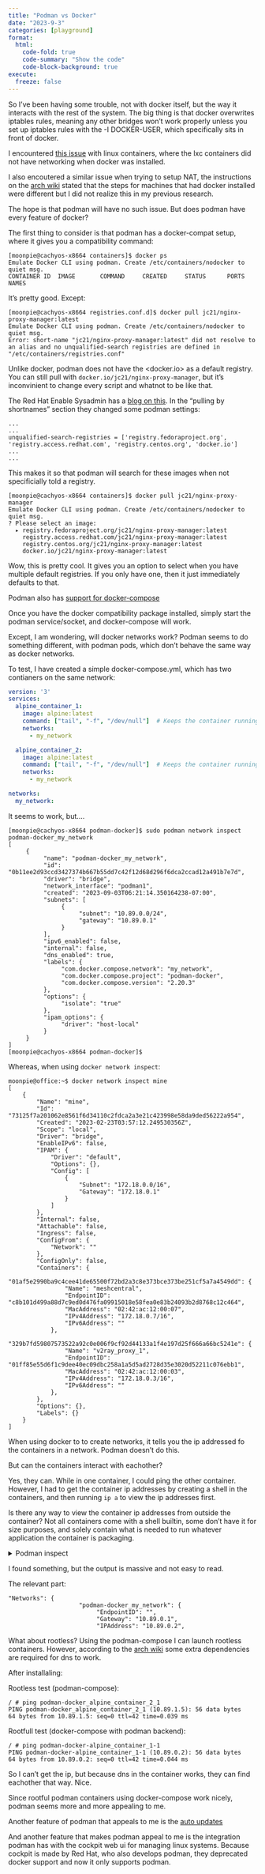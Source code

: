 ```yaml
---
title: "Podman vs Docker"
date: "2023-9-3"
categories: [playground]
format:
  html:
    code-fold: true
    code-summary: "Show the code"
    code-block-background: true
execute:
  freeze: false
---
```


So I've been having some trouble, not with docker itself, but the way it interacts with the rest of the system. The big thing is that docker overwrites iptables rules, meaning any other bridges won't work properly unless you set up iptables rules with the -I DOCKER-USER, which specifically sits in front of docker. 

I encountered [this issue](https://discuss.linuxcontainers.org/t/lxd-4-12-container-networking-failure-with-docker/10487/9) with linux containers, where the lxc containers did not have networking when docker was installed.

I also encoutered a similar issue when trying to setup NAT, the instructions on the [arch wiki](https://wiki.archlinux.org/title/Internet_sharing#Enable_NAT) stated that the steps for machines that had docker installed were different but I did not realize this in my previous research.

The hope is that podman will have no such issue. But does podman have every feature of docker?

The first thing to consider is that podman has a docker-compat setup, where it gives you a compatibility command:

```.default
[moonpie@cachyos-x8664 containers]$ docker ps
Emulate Docker CLI using podman. Create /etc/containers/nodocker to quiet msg.
CONTAINER ID  IMAGE       COMMAND     CREATED     STATUS      PORTS       NAMES
```

It's pretty good. Except: 

```.default
[moonpie@cachyos-x8664 registries.conf.d]$ docker pull jc21/nginx-proxy-manager:latest
Emulate Docker CLI using podman. Create /etc/containers/nodocker to quiet msg.
Error: short-name "jc21/nginx-proxy-manager:latest" did not resolve to an alias and no unqualified-search registries are defined in "/etc/containers/registries.conf"
```

Unlike docker, podman does not have the <docker.io> as a default registry. You can still pull with `docker.io/jc21/nginx-proxy-manager`, but it's inconvinient to change every script and whatnot to be like that. 

The Red Hat Enable Sysadmin has a [blog on this](https://www.redhat.com/sysadmin/manage-container-registries). In the "pulling by shortnames" section they changed some podman settings:

```.init
...
...
unqualified-search-registries = ['registry.fedoraproject.org', 'registry.access.redhat.com', 'registry.centos.org', 'docker.io']
...
...
```

This makes it so that podman will search for these images when not specificially told a registry. 

```.default
[moonpie@cachyos-x8664 containers]$ docker pull jc21/nginx-proxy-manager
Emulate Docker CLI using podman. Create /etc/containers/nodocker to quiet msg.
? Please select an image: 
  ▸ registry.fedoraproject.org/jc21/nginx-proxy-manager:latest
    registry.access.redhat.com/jc21/nginx-proxy-manager:latest
    registry.centos.org/jc21/nginx-proxy-manager:latest
    docker.io/jc21/nginx-proxy-manager:latest
```

Wow, this is pretty cool. It gives you an option to select when you have multiple default registries. If you only have one, then it just immediately defaults to that. 

Podman also has [support for docker-compose](https://www.redhat.com/sysadmin/podman-docker-compose)

Once you have the docker compatibility package installed, simply start the podman service/socket, and docker-compose will work. 

Except, I am wondering, will docker networks work? Podman seems to do something different, with podman pods, which don't behave the same way as docker networks. 

To test, I have created a simple docker-compose.yml, which has two contianers on the same network:

```.yml
version: '3'
services:
  alpine_container_1:
    image: alpine:latest
    command: ["tail", "-f", "/dev/null"]  # Keeps the container running
    networks:
      - my_network

  alpine_container_2:
    image: alpine:latest
    command: ["tail", "-f", "/dev/null"]  # Keeps the container running
    networks:
      - my_network

networks:
  my_network:
```

It seems to work, but....

```.default
[moonpie@cachyos-x8664 podman-docker]$ sudo podman network inspect podman-docker_my_network
[
     {
          "name": "podman-docker_my_network",
          "id": "0b11ee2d93ccd3427374b667b55dd7c42f12d68d296f6dca2ccad12a491b7e7d",
          "driver": "bridge",
          "network_interface": "podman1",
          "created": "2023-09-03T06:21:14.350164238-07:00",
          "subnets": [
               {
                    "subnet": "10.89.0.0/24",
                    "gateway": "10.89.0.1"
               }
          ],
          "ipv6_enabled": false,
          "internal": false,
          "dns_enabled": true,
          "labels": {
               "com.docker.compose.network": "my_network",
               "com.docker.compose.project": "podman-docker",
               "com.docker.compose.version": "2.20.3"
          },
          "options": {
               "isolate": "true"
          },
          "ipam_options": {
               "driver": "host-local"
          }
     }
]
[moonpie@cachyos-x8664 podman-docker]$ 
```

Whereas, when using `docker network inspect`:

```.default
moonpie@office:~$ docker network inspect mine
[
    {
        "Name": "mine",
        "Id": "73125f7a201062e8561f6d34110c2fdca2a3e21c423998e58da9ded56222a954",
        "Created": "2023-02-23T03:57:12.249530356Z",
        "Scope": "local",
        "Driver": "bridge",
        "EnableIPv6": false,
        "IPAM": {
            "Driver": "default",
            "Options": {},
            "Config": [
                {
                    "Subnet": "172.18.0.0/16",
                    "Gateway": "172.18.0.1"
                }
            ]
        },
        "Internal": false,
        "Attachable": false,
        "Ingress": false,
        "ConfigFrom": {
            "Network": ""
        },
        "ConfigOnly": false,
        "Containers": {
            "01af5e2990ba9c4cee41de65500f72bd2a3c8e373bce373be251cf5a7a4549dd": {
                "Name": "meshcentral",
                "EndpointID": "c8b101d499a88d7c9ed0d476fa09915018e58fea0e83b24093b2d8768c12c464",
                "MacAddress": "02:42:ac:12:00:07",
                "IPv4Address": "172.18.0.7/16",
                "IPv6Address": ""
            },
            "329b7fd59807573522a92c0e006f9cf92d44133a1f4e197d25f666a66bc5241e": {
                "Name": "v2ray_proxy_1",
                "EndpointID": "01ff85e55d6f1c9dee40ec09dbc258a1a5d5ad2728d35e3020d52211c076ebb1",
                "MacAddress": "02:42:ac:12:00:03",
                "IPv4Address": "172.18.0.3/16",
                "IPv6Address": ""
            },
        },
        "Options": {},
        "Labels": {}
    }
]
```


When using docker to to create networks, it tells you the ip addressed fo the containers in a network. Podman doesn't do this. 

But can the containers interact with eachother? 

Yes, they can. While in one container, I could ping the other container. However, I had to get the container ip addresses by creating a shell in the containers, and then running  `ip a` to view the ip addresses first. 

Is there any way to view the container ip addresses from outside the container? Not all containers come with a shell builtin, some don't have it for size purposes, and solely contain what is needed to run whatever application the container is packaging. 

<details><summary>Podman inspect</summary>

```.default
[root@cachyos-x8664 podman-docker]# podman inspect podman-docker-alpine_container_1-1 
[
     {
          "Id": "eae4cc793f5f86b69e81a785cc32df36718250436d67e1b62037414b1d8e53e7",
          "Created": "2023-09-03T06:21:14.357752403-07:00",
          "Path": "tail",
          "Args": [
               "-f",
               "/dev/null"
          ],
          "State": {
               "OciVersion": "1.1.0-rc.3",
               "Status": "running",
               "Running": true,
               "Paused": false,
               "Restarting": false,
               "OOMKilled": false,
               "Dead": false,
               "Pid": 37035,
               "ConmonPid": 37033,
               "ExitCode": 0,
               "Error": "",
               "StartedAt": "2023-09-03T06:21:14.742250101-07:00",
               "FinishedAt": "0001-01-01T00:00:00Z",
               "Health": {
                    "Status": "",
                    "FailingStreak": 0,
                    "Log": null
               },
               "CgroupPath": "/machine.slice/libpod-eae4cc793f5f86b69e81a785cc32df36718250436d67e1b62037414b1d8e53e7.scope",
               "CheckpointedAt": "0001-01-01T00:00:00Z",
               "RestoredAt": "0001-01-01T00:00:00Z"
          },
          "Image": "7e01a0d0a1dcd9e539f8e9bbd80106d59efbdf97293b3d38f5d7a34501526cdb",
          "ImageDigest": "sha256:7144f7bab3d4c2648d7e59409f15ec52a18006a128c733fcff20d3a4a54ba44a",
          "ImageName": "docker.io/library/alpine:latest",
          "Rootfs": "",
          "Pod": "",
          "ResolvConfPath": "/run/containers/storage/overlay-containers/eae4cc793f5f86b69e81a785cc32df36718250436d67e1b62037414b1d8e53e7/userdata/resolv.conf",
          "HostnamePath": "/run/containers/storage/overlay-containers/eae4cc793f5f86b69e81a785cc32df36718250436d67e1b62037414b1d8e53e7/userdata/hostname",
          "HostsPath": "/run/containers/storage/overlay-containers/eae4cc793f5f86b69e81a785cc32df36718250436d67e1b62037414b1d8e53e7/userdata/hosts",
          "StaticDir": "/var/lib/containers/storage/overlay-containers/eae4cc793f5f86b69e81a785cc32df36718250436d67e1b62037414b1d8e53e7/userdata",
          "OCIConfigPath": "/var/lib/containers/storage/overlay-containers/eae4cc793f5f86b69e81a785cc32df36718250436d67e1b62037414b1d8e53e7/userdata/config.json",
          "OCIRuntime": "crun",
          "ConmonPidFile": "/run/containers/storage/overlay-containers/eae4cc793f5f86b69e81a785cc32df36718250436d67e1b62037414b1d8e53e7/userdata/conmon.pid",
          "PidFile": "/run/containers/storage/overlay-containers/eae4cc793f5f86b69e81a785cc32df36718250436d67e1b62037414b1d8e53e7/userdata/pidfile",
          "Name": "podman-docker-alpine_container_1-1",
          "RestartCount": 0,
          "Driver": "overlay",
          "MountLabel": "",
          "ProcessLabel": "",
          "AppArmorProfile": "",
          "EffectiveCaps": [
               "CAP_CHOWN",
               "CAP_DAC_OVERRIDE",
               "CAP_FOWNER",
               "CAP_FSETID",
               "CAP_KILL",
               "CAP_NET_BIND_SERVICE",
               "CAP_SETFCAP",
               "CAP_SETGID",
               "CAP_SETPCAP",
               "CAP_SETUID",
               "CAP_SYS_CHROOT"
          ],
          "BoundingCaps": [
               "CAP_CHOWN",
               "CAP_DAC_OVERRIDE",
               "CAP_FOWNER",
               "CAP_FSETID",
               "CAP_KILL",
               "CAP_NET_BIND_SERVICE",
               "CAP_SETFCAP",
               "CAP_SETGID",
               "CAP_SETPCAP",
               "CAP_SETUID",
               "CAP_SYS_CHROOT"
          ],
          "ExecIDs": [
               "8354949b4e0bf728dafa7b3e7b857ccce18e953b0f20473dbb06fe6442bf1d12"
          ],
          "GraphDriver": {
               "Name": "overlay",
               "Data": {
                    "LowerDir": "/var/lib/containers/storage/overlay/4693057ce2364720d39e57e85a5b8e0bd9ac3573716237736d6470ec5b7b7230/diff",
                    "MergedDir": "/var/lib/containers/storage/overlay/bbadcba900462960315aa406866164bd58a12573e76140093563525f595b1732/merged",
                    "UpperDir": "/var/lib/containers/storage/overlay/bbadcba900462960315aa406866164bd58a12573e76140093563525f595b1732/diff",
                    "WorkDir": "/var/lib/containers/storage/overlay/bbadcba900462960315aa406866164bd58a12573e76140093563525f595b1732/work"
               }
          },
          "Mounts": [],
          "Dependencies": [],
          "NetworkSettings": {
               "EndpointID": "",
               "Gateway": "",
               "IPAddress": "",
               "IPPrefixLen": 0,
               "IPv6Gateway": "",
               "GlobalIPv6Address": "",
               "GlobalIPv6PrefixLen": 0,
               "MacAddress": "",
               "Bridge": "",
               "SandboxID": "",
               "HairpinMode": false,
               "LinkLocalIPv6Address": "",
               "LinkLocalIPv6PrefixLen": 0,
               "Ports": {},
               "SandboxKey": "/run/netns/netns-4a204211-d01a-6d0f-bfd3-bfc34e73885e",
               "Networks": {
                    "podman-docker_my_network": {
                         "EndpointID": "",
                         "Gateway": "10.89.0.1",
                         "IPAddress": "10.89.0.2",
                         "IPPrefixLen": 24,
                         "IPv6Gateway": "",
                         "GlobalIPv6Address": "",
                         "GlobalIPv6PrefixLen": 0,
                         "MacAddress": "b2:af:b4:78:28:1b",
                         "NetworkID": "podman-docker_my_network",
                         "DriverOpts": null,
                         "IPAMConfig": null,
                         "Links": null,
                         "Aliases": [
                              "podman-docker-alpine_container_1-1",
                              "alpine_container_1",
                              "eae4cc793f5f"
                         ]
                    }
               }
          },
          "Namespace": "",
          "IsInfra": false,
          "IsService": false,
          "KubeExitCodePropagation": "invalid",
          "lockNumber": 0,
          "Config": {
               "Hostname": "eae4cc793f5f",
               "Domainname": "",
               "User": "",
               "AttachStdin": false,
               "AttachStdout": false,
               "AttachStderr": false,
               "Tty": false,
               "OpenStdin": false,
               "StdinOnce": false,
               "Env": [
                    "TERM=xterm",
                    "container=podman",
                    "PATH=/usr/local/sbin:/usr/local/bin:/usr/sbin:/usr/bin:/sbin:/bin",
                    "HOME=/root",
                    "HOSTNAME=eae4cc793f5f"
               ],
               "Cmd": [
                    "tail",
                    "-f",
                    "/dev/null"
               ],
               "Image": "docker.io/library/alpine:latest",
               "Volumes": null,
               "WorkingDir": "/",
               "Entrypoint": "",
               "OnBuild": null,
               "Labels": {
                    "com.docker.compose.config-hash": "6418caee2d42d6859badadf595f62af5fc514baebd949edbc3b925c9dd53ecc3",
                    "com.docker.compose.container-number": "1",
                    "com.docker.compose.depends_on": "",
                    "com.docker.compose.image": "sha256:7e01a0d0a1dcd9e539f8e9bbd80106d59efbdf97293b3d38f5d7a34501526cdb",
                    "com.docker.compose.oneoff": "False",
                    "com.docker.compose.project": "podman-docker",
                    "com.docker.compose.project.config_files": "/home/moonpie/vscode/moonpiedumplings.github.io/playground/podman-docker/docker-compose.yml",
                    "com.docker.compose.project.working_dir": "/home/moonpie/vscode/moonpiedumplings.github.io/playground/podman-docker",
                    "com.docker.compose.service": "alpine_container_1",
                    "com.docker.compose.version": "2.20.3"
               },
               "Annotations": {
                    "io.container.manager": "libpod",
                    "org.opencontainers.image.stopSignal": "15"
               },
               "StopSignal": 15,
               "HealthcheckOnFailureAction": "none",
               "CreateCommand": [
                    "/usr/bin/podman",
                    "--log-level=info",
                    "system",
                    "service"
               ],
               "Umask": "0000",
               "Timeout": 0,
               "StopTimeout": 0,
               "Passwd": true
          },
          "HostConfig": {
               "Binds": [],
               "CgroupManager": "systemd",
               "CgroupMode": "private",
               "ContainerIDFile": "",
               "LogConfig": {
                    "Type": "journald",
                    "Config": null,
                    "Path": "",
                    "Tag": "",
                    "Size": "0B"
               },
               "NetworkMode": "bridge",
               "PortBindings": {},
               "RestartPolicy": {
                    "Name": "",
                    "MaximumRetryCount": 0
               },
               "AutoRemove": false,
               "VolumeDriver": "",
               "VolumesFrom": null,
               "CapAdd": [],
               "CapDrop": [],
               "Dns": [],
               "DnsOptions": [],
               "DnsSearch": [],
               "ExtraHosts": [],
               "GroupAdd": [],
               "IpcMode": "shareable",
               "Cgroup": "",
               "Cgroups": "default",
               "Links": null,
               "OomScoreAdj": 0,
               "PidMode": "private",
               "Privileged": false,
               "PublishAllPorts": false,
               "ReadonlyRootfs": false,
               "SecurityOpt": [],
               "Tmpfs": {},
               "UTSMode": "private",
               "UsernsMode": "",
               "ShmSize": 65536000,
               "Runtime": "oci",
               "ConsoleSize": [
                    0,
                    0
               ],
               "Isolation": "",
               "CpuShares": 0,
               "Memory": 0,
               "NanoCpus": 0,
               "CgroupParent": "",
               "BlkioWeight": 0,
               "BlkioWeightDevice": null,
               "BlkioDeviceReadBps": null,
               "BlkioDeviceWriteBps": null,
               "BlkioDeviceReadIOps": null,
               "BlkioDeviceWriteIOps": null,
               "CpuPeriod": 0,
               "CpuQuota": 0,
               "CpuRealtimePeriod": 0,
               "CpuRealtimeRuntime": 0,
               "CpusetCpus": "",
               "CpusetMems": "",
               "Devices": [],
               "DiskQuota": 0,
               "KernelMemory": 0,
               "MemoryReservation": 0,
               "MemorySwap": 0,
               "MemorySwappiness": 0,
               "OomKillDisable": false,
               "PidsLimit": 2048,
               "Ulimits": [
                    {
                         "Name": "RLIMIT_NPROC",
                         "Soft": 4194304,
                         "Hard": 4194304
                    }
               ],
               "CpuCount": 0,
               "CpuPercent": 0,
               "IOMaximumIOps": 0,
               "IOMaximumBandwidth": 0,
               "CgroupConf": null
          }
     }
]
``` 

</details>

I found something, but the output is massive and not easy to read. 

The relevant part: 

```.default
"Networks": {
                    "podman-docker_my_network": {
                         "EndpointID": "",
                         "Gateway": "10.89.0.1",
                         "IPAddress": "10.89.0.2",
```

What about rootless? Using the podman-compose I can launch rootless containers. However, according to the [arch wiki](https://wiki.archlinux.org/title/Podman#Additional_dependencies) some extra dependencies are required for dns to work. 


After installaling:

Rootless test (podman-compose):

```.defualt
/ # ping podman-docker_alpine_container_2_1
PING podman-docker_alpine_container_2_1 (10.89.1.5): 56 data bytes
64 bytes from 10.89.1.5: seq=0 ttl=42 time=0.039 ms
```

Rootfull test (docker-compose with podman backend):

```.default
/ # ping podman-docker-alpine_container_1-1
PING podman-docker-alpine_container_1-1 (10.89.0.2): 56 data bytes
64 bytes from 10.89.0.2: seq=0 ttl=42 time=0.044 ms
```

So I can't get the ip, but because dns in the container works, they can find eachother that way. Nice. 

Since rootful podman containers using docker-compose work nicely, podman seems more and more appealing to me. 

Another feature of podman  that appeals to me is the [auto updates](https://www.howtogeek.com/devops/how-to-enable-podmans-automatic-container-updates/)

And another feature that makes podman appeal to me is the integration podman has with the cockpit web ui for managing linux systems. Because cockpit is made by Red Hat, who also develops podman, they deprecated docker support and now it only supports podman. 

